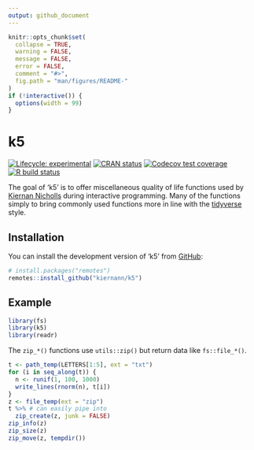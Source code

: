 ```yaml
---
output: github_document
---
```


<!-- README.md is generated from README.Rmd. Please edit that file -->

```r
knitr::opts_chunk$set(
  collapse = TRUE,
  warning = FALSE,
  message = FALSE,
  error = FALSE,
  comment = "#>",
  fig.path = "man/figures/README-"
)
if (!interactive()) {
  options(width = 99)
}
```

# k5

<!-- badges: start -->
[![Lifecycle: experimental][life_badge]][life_link]
[![CRAN status][cran_badge]][cran_link]
[![Codecov test coverage][cov_badge]][cov_link]
[![R build status][ga_badge]][ga_link]
<!-- badges: end -->

The goal of 'k5' is to offer miscellaneous quality of life functions used by
[Kiernan Nicholls][kn] during interactive programming. Many of the functions
simply to bring commonly used functions more in line with the [tidyverse] style.

## Installation

You can install the development version of 'k5' from [GitHub][gh]:

```r
# install.packages("remotes")
remotes::install_github("kiernann/k5")
```

## Example

```r
library(fs)
library(k5)
library(readr)
```

The `zip_*()` functions use `utils::zip()` but return data like `fs::file_*()`.

```r
t <- path_temp(LETTERS[1:5], ext = "txt")
for (i in seq_along(t)) {
  n <- runif(1, 100, 1000)
  write_lines(rnorm(n), t[i])
}
z <- file_temp(ext = "zip")
t %>% # can easily pipe into
  zip_create(z, junk = FALSE)
zip_info(z)
zip_size(z)
zip_move(z, tempdir())
```

<!-- refs: start -->
[life_badge]: https://img.shields.io/badge/lifecycle-experimental-orange.svg
[life_link]: https://www.tidyverse.org/lifecycle/#experimental
[cran_badge]: https://www.r-pkg.org/badges/version/k5
[cran_link]: https://CRAN.R-project.org/package=k5
[ga_badge]: https://github.com/kiernann/k5/workflows/R-CMD-check/badge.svg
[ga_link]: https://github.com/kiernann/k5/actions
[cov_badge]: https://codecov.io/gh/kiernann/k5/branch/master/graph/badge.svg
[cov_link]: https://codecov.io/gh/kiernann/k5?branch=master
[dl_badge]: https://cranlogs.r-pkg.org/badges/grand-total/k5
[tidyverse]: https://www.tidyverse.org/
[gh]: https://github.com/kiernann/k5
[kn]: https://github.com/kiernann
<!-- refs: end -->
